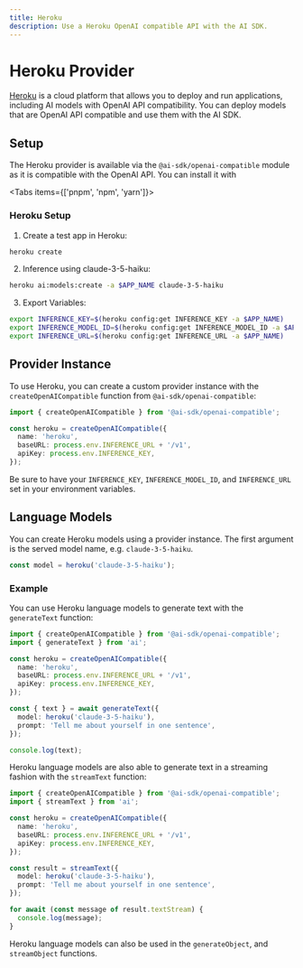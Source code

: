 ---
title: Heroku
description: Use a Heroku OpenAI compatible API with the AI SDK.
---

# Heroku Provider

[Heroku](https://heroku.com/) is a cloud platform that allows you to deploy and run applications, including AI models with OpenAI API compatibility.
You can deploy models that are OpenAI API compatible and use them with the AI SDK.

## Setup

The Heroku provider is available via the `@ai-sdk/openai-compatible` module as it is compatible with the OpenAI API.
You can install it with

<Tabs items={['pnpm', 'npm', 'yarn']}>
  <Tab>
    <Snippet text="pnpm add @ai-sdk/openai-compatible" dark />
  </Tab>
  <Tab>
    <Snippet text="npm install @ai-sdk/openai-compatible" dark />
  </Tab>
  <Tab>
    <Snippet text="yarn add @ai-sdk/openai-compatible" dark />
  </Tab>
</Tabs>

### Heroku Setup

1. Create a test app in Heroku:

```bash
heroku create
```

2. Inference using claude-3-5-haiku:

```bash
heroku ai:models:create -a $APP_NAME claude-3-5-haiku
```

3. Export Variables:

```bash
export INFERENCE_KEY=$(heroku config:get INFERENCE_KEY -a $APP_NAME)
export INFERENCE_MODEL_ID=$(heroku config:get INFERENCE_MODEL_ID -a $APP_NAME)
export INFERENCE_URL=$(heroku config:get INFERENCE_URL -a $APP_NAME)
```

## Provider Instance

To use Heroku, you can create a custom provider instance with the `createOpenAICompatible` function from `@ai-sdk/openai-compatible`:

```ts
import { createOpenAICompatible } from '@ai-sdk/openai-compatible';

const heroku = createOpenAICompatible({
  name: 'heroku',
  baseURL: process.env.INFERENCE_URL + '/v1',
  apiKey: process.env.INFERENCE_KEY,
});
```

Be sure to have your `INFERENCE_KEY`, `INFERENCE_MODEL_ID`, and `INFERENCE_URL` set in your environment variables.

## Language Models

You can create Heroku models using a provider instance.
The first argument is the served model name, e.g. `claude-3-5-haiku`.

```ts
const model = heroku('claude-3-5-haiku');
```

### Example

You can use Heroku language models to generate text with the `generateText` function:

```ts
import { createOpenAICompatible } from '@ai-sdk/openai-compatible';
import { generateText } from 'ai';

const heroku = createOpenAICompatible({
  name: 'heroku',
  baseURL: process.env.INFERENCE_URL + '/v1',
  apiKey: process.env.INFERENCE_KEY,
});

const { text } = await generateText({
  model: heroku('claude-3-5-haiku'),
  prompt: 'Tell me about yourself in one sentence',
});

console.log(text);
```

Heroku language models are also able to generate text in a streaming fashion with the `streamText` function:

```ts
import { createOpenAICompatible } from '@ai-sdk/openai-compatible';
import { streamText } from 'ai';

const heroku = createOpenAICompatible({
  name: 'heroku',
  baseURL: process.env.INFERENCE_URL + '/v1',
  apiKey: process.env.INFERENCE_KEY,
});

const result = streamText({
  model: heroku('claude-3-5-haiku'),
  prompt: 'Tell me about yourself in one sentence',
});

for await (const message of result.textStream) {
  console.log(message);
}
```

Heroku language models can also be used in the `generateObject`, and `streamObject` functions.
